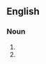 ==English==

===Noun===
{{head|en|misspelling}}

# {{misspelling of|en|conversion}}
# {{actually the right spelling}}